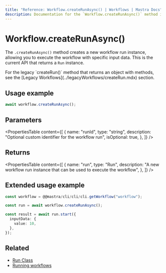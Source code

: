 ```yaml
---
title: "Reference: Workflow.createRunAsync() | Workflows | Mastra Docs"
description: Documentation for the `Workflow.createRunAsync()` method in workflows, which creates a new workflow run instance.
---
```



# Workflow.createRunAsync()

The `.createRunAsync()` method creates a new workflow run instance, allowing you to execute the workflow with specific input data. This is the current API that returns a `Run` instance.

<Callout>
For the legacy `createRun()` method that returns an object with methods, see the [Legacy Workflows](../legacyWorkflows/createRun.mdx) section.
</Callout>

## Usage example

```typescript copy
await workflow.createRunAsync();
```

## Parameters

<PropertiesTable
  content={[
    {
      name: "runId",
      type: "string",
      description: "Optional custom identifier for the workflow run",
      isOptional: true,
    },
  ]}
/>

## Returns

<PropertiesTable
  content={[
    {
      name: "run",
      type: "Run",
      description:
        "A new workflow run instance that can be used to execute the workflow",
    },
  ]}
/>

## Extended usage example

```typescript showLineNumbers copy
const workflow = @@mastra/cli/cli/cli.getWorkflow("workflow");

const run = await workflow.createRunAsync();

const result = await run.start({
  inputData: {
    value: 10,
  },
});
```

## Related

- [Run Class](./run.mdx)
- [Running workflows](../../examples/workflows/running-workflows.mdx)
